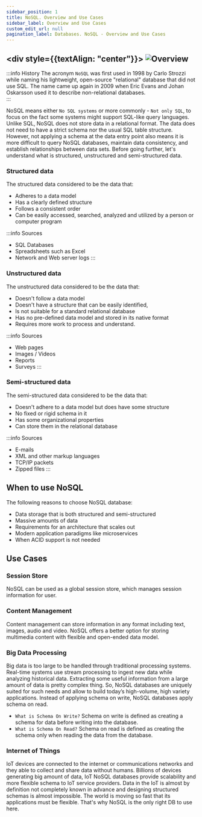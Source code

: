 ```yaml
---
sidebar_position: 1
title: NoSQL. Overview and Use Cases
sidebar_label: Overview and Use Cases
custom_edit_url: null
pagination_label: Databases. NoSQL - Overview and Use Cases
---
```


## <div style={{textAlign: "center"}}> ![Overview](../img/nosql.png) </div>

:::info History
The acronym `NoSQL` was first used in 1998 by Carlo Strozzi while naming his lightweight, open-source "relational" database that did not use SQL.
The name came up again in 2009 when Eric Evans and Johan Oskarsson used it to describe non-relational databases.<br/>
:::

NoSQL means either `No SQL systems` or more commonly - `Not only SQL`, to focus on the fact some systems might support SQL-like query languages.
Unlike SQL, NoSQL does not store data in a relational format.
The data does not need to have a strict schema nor the usual SQL table structure.
However, not applying a schema at the data entry point also means it is more difficult to query NoSQL databases, maintain data consistency, and establish relationships between data sets.
Before going further, let's understand what is structured, unstructured and semi-structured data.

### Structured data

The structured data considered to be the data that:

- Adheres to a data model
- Has a clearly defined structure
- Follows a consistent order
- Can be easily accessed, searched, analyzed and utilized by a person or computer program

:::info Sources
- SQL Databases
- Spreadsheets such as Excel
- Network and Web server logs
:::

### Unstructured data

The unstructured data considered to be the data that:

- Doesn't follow a data model
- Doesn't have a structure that can be easily identified,
- Is not suitable for a standard relational database
- Has no pre-defined data model and stored in its native format
- Requires more work to process and understand.

:::info Sources
- Web pages
- Images / Videos
- Reports
- Surveys
:::

### Semi-structured data

The semi-structured data considered to be the data that:

- Doesn't adhere to a data model but does have some structure
- No fixed or rigid schema in it
- Has some organizational properties
- Can store them in the relational database

:::info Sources
- E-mails
- XML and other markup languages
- TCP/IP packets
- Zipped files
:::

## When to use NoSQL

The following reasons to choose NoSQL database:

- Data storage that is both structured and semi-structured
- Massive amounts of data
- Requirements for an architecture that scales out
- Modern application paradigms like microservices
- When ACID support is not needed

## Use Cases

### Session Store

NoSQL can be used as a global session store, which manages session information for user.

### Content Management

Content management can store information in any format including text, images, audio and video.
NoSQL offers a better option for storing multimedia content with flexible and open-ended data model.

### Big Data Processing

Big data is too large to be handled through traditional processing systems.
Real-time systems use stream processing to ingest new data while analyzing historical data.
Extracting some useful information from a large amount of data is pretty complex thing.
So, NoSQL databases are uniquely suited for such needs and allow to build today’s high-volume, high variety applications.
Instead of applying schema on write, NoSQL databases apply schema on read.

- ```What is Schema On Write?``` Schema on write is defined as creating a schema for data before writing into the database.
- ```What is Schema On Read?``` Schema on read is defined as creating the schema only when reading the data from the database.

### Internet of Things

IoT devices are connected to the internet or communications networks and they able to collect and share data without humans.
Billions of devices generating big amount of data, IoT NoSQL databases provide scalability and more flexible schema to IoT service providers.
Data in the IoT is almost by definition not completely known in advance and designing structured schemas is almost impossible.
The world is moving so fast that its applications must be flexible.
That's why NoSQL is the only right DB to use here.
